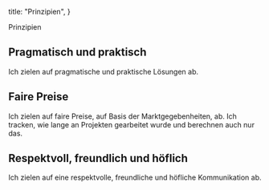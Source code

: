 
  title: "Prinzipien",
}

<TextSection>
  <FirstHeader>Prinzipien</FirstHeader>

## Pragmatisch und praktisch

Ich zielen auf pragmatische und praktische Lösungen ab.

## Faire Preise

Ich zielen auf faire Preise, auf Basis der Marktgegebenheiten, ab. Ich tracken, wie lange an Projekten gearbeitet wurde und berechnen auch nur das.

## Respektvoll, freundlich und höflich

Ich zielen auf eine respektvolle, freundliche und höfliche Kommunikation ab.

</TextSection>
